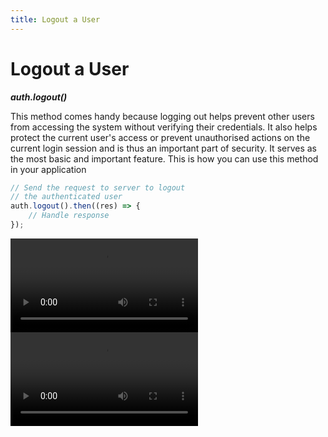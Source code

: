 ```yaml
---
title: Logout a User
---
```

# Logout a User

***auth.logout()***

This method comes handy because logging out helps prevent other users from accessing the system without verifying their credentials. It also helps protect the current user's access or prevent unauthorised actions on the current login session and is thus an important part of security. It serves as the most basic and important feature.
This is how you can use this method in your application


```js
// Send the request to server to logout
// the authenticated user
auth.logout().then((res) => {
    // Handle response
});
```

![alt text](/images/Logout.webm)
![alt text](/images/Logout.mov)